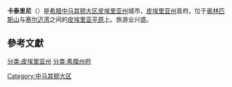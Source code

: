 {{Infobox Greek Dimos
 |name = 卡泰里尼
 |name_local = Κατερίνη
 |image_map = Dimos Katerinis.png
 |image_skyline = Street in Katerini, Greece.jpg
 |caption_skyline = 
 |periph = [[中马其顿|中马其顿]]
 |prefec = [[皮埃里亚州|皮埃里亚州]]
 |population = 56434
 |population_as_of = 2001
 |area = 93.659
 |elevation = 14
 |lat_deg = 40
 |lat_min = 16
 |lon_deg = 22
 |lon_min = 30
 |postal_code = 601 00
 |area_code = 23510
 |licence = KN
 |mayor = Savvas Chionidis
 |website = [http://www.katerini.gr  www.katerini.gr]
 |city_flag          = 
 |city_seal          = 
 |districts          =  
 |party              = 
 |since              = 
 |elevation_min      = 
 |elevation_max      = 
}}
'''卡泰里尼'''（{{lang-el|Κατερίνη}}）是[[希腊|希腊]][[中马其顿大区|中马其顿大区]][[皮埃里亚州|皮埃里亚州]]城市，[[皮埃里亚州|皮埃里亚州]]首府。位于[[奥林匹斯山|奥林匹斯山]]与[[塞尔迈湾|塞尔迈湾]]之间的[[皮埃里亚平原|皮埃里亚平原]]上。旅游业兴盛。

== 參考文獻 ==
{{reflist}}

{{希腊各州首府}}
[[分类:皮埃里亚州|分类:皮埃里亚州]]
[[分类:希腊州府|分类:希腊州府]]
[[Category:中马其顿大区|Category:中马其顿大区]]
{{Authority control}}